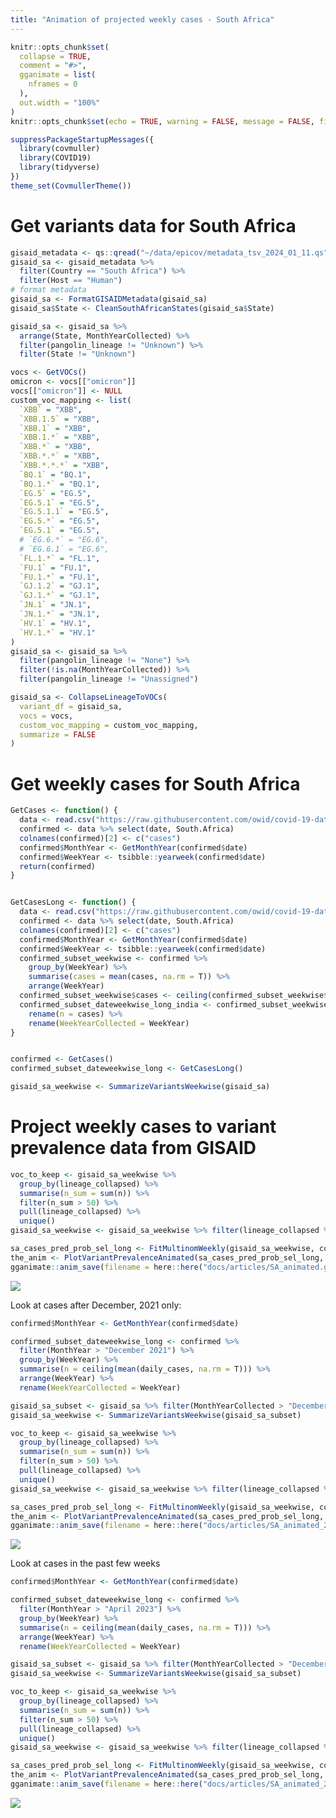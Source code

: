 ```yaml
---
title: "Animation of projected weekly cases - South Africa"
---
```


```r
knitr::opts_chunk$set(
  collapse = TRUE,
  comment = "#>",
  gganimate = list(
    nframes = 0
  ),
  out.width = "100%"
)
knitr::opts_chunk$set(echo = TRUE, warning = FALSE, message = FALSE, fig.dim = c(12, 5))
```


```r
suppressPackageStartupMessages({
  library(covmuller)
  library(COVID19)
  library(tidyverse)
})
theme_set(CovmullerTheme())
```

# Get variants data for South Africa

```r
gisaid_metadata <- qs::qread("~/data/epicov/metadata_tsv_2024_01_11.qs")
gisaid_sa <- gisaid_metadata %>%
  filter(Country == "South Africa") %>%
  filter(Host == "Human")
# format metadata
gisaid_sa <- FormatGISAIDMetadata(gisaid_sa)
gisaid_sa$State <- CleanSouthAfricanStates(gisaid_sa$State)

gisaid_sa <- gisaid_sa %>%
  arrange(State, MonthYearCollected) %>%
  filter(pangolin_lineage != "Unknown") %>%
  filter(State != "Unknown")

vocs <- GetVOCs()
omicron <- vocs[["omicron"]]
vocs[["omicron"]] <- NULL
custom_voc_mapping <- list(
  `XBB` = "XBB",
  `XBB.1.5` = "XBB",
  `XBB.1` = "XBB",
  `XBB.1.*` = "XBB",
  `XBB.*` = "XBB",
  `XBB.*.*` = "XBB",
  `XBB.*.*.*` = "XBB",
  `BQ.1` = "BQ.1",
  `BQ.1.*` = "BQ.1",
  `EG.5` = "EG.5",
  `EG.5.1` = "EG.5",
  `EG.5.1.1` = "EG.5",
  `EG.5.*` = "EG.5",
  `EG.5.1` = "EG.5",
  # `EG.6.*` = "EG.6",
  # `EG.6.1` = "EG.6",
  `FL.1.*` = "FL.1",
  `FU.1` = "FU.1",
  `FU.1.*` = "FU.1",
  `GJ.1.2` = "GJ.1",
  `GJ.1.*` = "GJ.1",
  `JN.1` = "JN.1",
  `JN.1.*` = "JN.1",
  `HV.1` = "HV.1",
  `HV.1.*` = "HV.1"
)
gisaid_sa <- gisaid_sa %>%
  filter(pangolin_lineage != "None") %>%
  filter(!is.na(MonthYearCollected)) %>%
  filter(pangolin_lineage != "Unassigned")

gisaid_sa <- CollapseLineageToVOCs(
  variant_df = gisaid_sa,
  vocs = vocs,
  custom_voc_mapping = custom_voc_mapping,
  summarize = FALSE
)
```

# Get weekly cases for South Africa

```r
GetCases <- function() {
  data <- read.csv("https://raw.githubusercontent.com/owid/covid-19-data/master/public/data/cases_deaths/new_cases.csv")
  confirmed <- data %>% select(date, South.Africa)
  colnames(confirmed)[2] <- c("cases")
  confirmed$MonthYear <- GetMonthYear(confirmed$date)
  confirmed$WeekYear <- tsibble::yearweek(confirmed$date)
  return(confirmed)
}


GetCasesLong <- function() {
  data <- read.csv("https://raw.githubusercontent.com/owid/covid-19-data/master/public/data/cases_deaths/new_cases.csv")
  confirmed <- data %>% select(date, South.Africa)
  colnames(confirmed)[2] <- c("cases")
  confirmed$MonthYear <- GetMonthYear(confirmed$date)
  confirmed$WeekYear <- tsibble::yearweek(confirmed$date)
  confirmed_subset_weekwise <- confirmed %>%
    group_by(WeekYear) %>%
    summarise(cases = mean(cases, na.rm = T)) %>%
    arrange(WeekYear)
  confirmed_subset_weekwise$cases <- ceiling(confirmed_subset_weekwise$cases)
  confirmed_subset_dateweekwise_long_india <- confirmed_subset_weekwise %>%
    rename(n = cases) %>%
    rename(WeekYearCollected = WeekYear)
}


confirmed <- GetCases()
confirmed_subset_dateweekwise_long <- GetCasesLong()

gisaid_sa_weekwise <- SummarizeVariantsWeekwise(gisaid_sa)
```


# Project weekly cases to variant prevalence data from GISAID

```r
voc_to_keep <- gisaid_sa_weekwise %>%
  group_by(lineage_collapsed) %>%
  summarise(n_sum = sum(n)) %>%
  filter(n_sum > 50) %>%
  pull(lineage_collapsed) %>%
  unique()
gisaid_sa_weekwise <- gisaid_sa_weekwise %>% filter(lineage_collapsed %in% voc_to_keep)

sa_cases_pred_prob_sel_long <- FitMultinomWeekly(gisaid_sa_weekwise, confirmed_subset_dateweekwise_long)
the_anim <- PlotVariantPrevalenceAnimated(sa_cases_pred_prob_sel_long, title = "Estimated cases (weekly average) in South Africa by variant", caption = "**Source: gisaid.org and ourworldindata.org/coronavirus**<br>", date_breaks = "28 days")
gganimate::anim_save(filename = here::here("docs/articles/SA_animated.gif"), animation = the_anim)
```
![](SA_animated.gif)



Look at cases after December, 2021 only:

```r
confirmed$MonthYear <- GetMonthYear(confirmed$date)

confirmed_subset_dateweekwise_long <- confirmed %>%
  filter(MonthYear > "December 2021") %>%
  group_by(WeekYear) %>%
  summarise(n = ceiling(mean(daily_cases, na.rm = T))) %>%
  arrange(WeekYear) %>%
  rename(WeekYearCollected = WeekYear)

gisaid_sa_subset <- gisaid_sa %>% filter(MonthYearCollected > "December 2021")
gisaid_sa_weekwise <- SummarizeVariantsWeekwise(gisaid_sa_subset)

voc_to_keep <- gisaid_sa_weekwise %>%
  group_by(lineage_collapsed) %>%
  summarise(n_sum = sum(n)) %>%
  filter(n_sum > 50) %>%
  pull(lineage_collapsed) %>%
  unique()
gisaid_sa_weekwise <- gisaid_sa_weekwise %>% filter(lineage_collapsed %in% voc_to_keep)

sa_cases_pred_prob_sel_long <- FitMultinomWeekly(gisaid_sa_weekwise, confirmed_subset_dateweekwise_long)
the_anim <- PlotVariantPrevalenceAnimated(sa_cases_pred_prob_sel_long, title = "Estimated cases (weekly average) in South Africa by variant", caption = "**Source: gisaid.org and ourworldindata.org/coronavirus**<br>")
gganimate::anim_save(filename = here::here("docs/articles/SA_animated_2022.gif"), animation = the_anim)
```
![](SA_animated_2022.gif)





Look at cases in the past few weeks

```r
confirmed$MonthYear <- GetMonthYear(confirmed$date)

confirmed_subset_dateweekwise_long <- confirmed %>%
  filter(MonthYear > "April 2023") %>%
  group_by(WeekYear) %>%
  summarise(n = ceiling(mean(daily_cases, na.rm = T))) %>%
  arrange(WeekYear) %>%
  rename(WeekYearCollected = WeekYear)

gisaid_sa_subset <- gisaid_sa %>% filter(MonthYearCollected > "December 2022")
gisaid_sa_weekwise <- SummarizeVariantsWeekwise(gisaid_sa_subset)

voc_to_keep <- gisaid_sa_weekwise %>%
  group_by(lineage_collapsed) %>%
  summarise(n_sum = sum(n)) %>%
  filter(n_sum > 50) %>%
  pull(lineage_collapsed) %>%
  unique()
gisaid_sa_weekwise <- gisaid_sa_weekwise %>% filter(lineage_collapsed %in% voc_to_keep)

sa_cases_pred_prob_sel_long <- FitMultinomWeekly(gisaid_sa_weekwise, confirmed_subset_dateweekwise_long)
the_anim <- PlotVariantPrevalenceAnimated(sa_cases_pred_prob_sel_long, title = "Estimated cases (weekly average) in the SA by variant", caption = "**Source: gisaid.org and ourworldindata.org/coronavirus**<br>")
gganimate::anim_save(filename = here::here("docs/articles/SA_animated_2024.gif"), animation = the_anim)
```
![](SA_animated_2024.gif)
